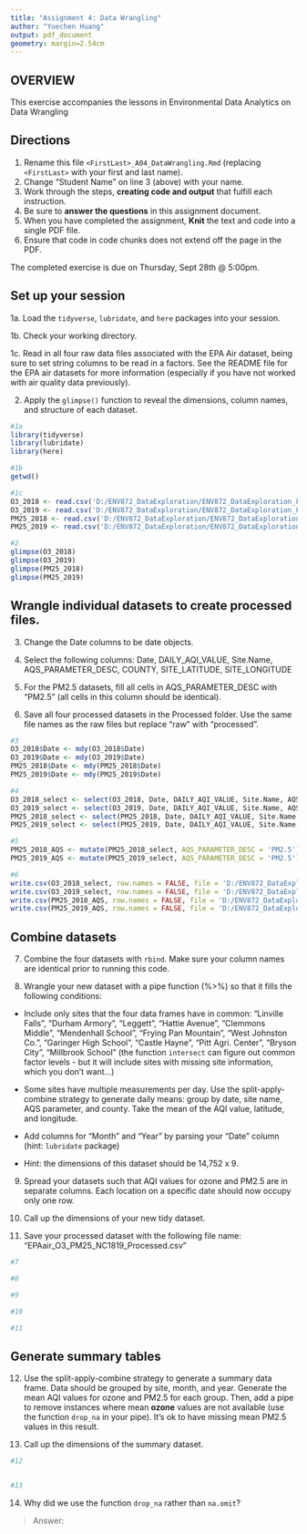 ```yaml
---
title: "Assignment 4: Data Wrangling"
author: "Yuechen Huang"
output: pdf_document
geometry: margin=2.54cm
---
```


## OVERVIEW

This exercise accompanies the lessons in Environmental Data Analytics on Data Wrangling 

## Directions

1. Rename this file `<FirstLast>_A04_DataWrangling.Rmd` (replacing `<FirstLast>` with your first and last name).
2. Change "Student Name" on line 3 (above) with your name.
3. Work through the steps, **creating code and output** that fulfill each instruction.
4. Be sure to **answer the questions** in this assignment document.
5. When you have completed the assignment, **Knit** the text and code into a single PDF file.
6. Ensure that code in code chunks does not extend off the page in the PDF.

The completed exercise is due on Thursday, Sept 28th @ 5:00pm.

## Set up your session 

1a. Load the `tidyverse`,  `lubridate`, and `here` packages into your session.

1b. Check your working directory.

1c. Read in all four raw data files associated with the EPA Air dataset, being sure to set string columns to be read in a factors. See the README file for the EPA air datasets for more information (especially if you have not worked with air quality data previously). 

2. Apply the `glimpse()` function to reveal the dimensions, column names, and structure of each dataset. 

```r
#1a 
library(tidyverse)
library(lubridate)
library(here)

#1b 
getwd()

#1c 
O3_2018 <- read.csv('D:/ENV872_DataExploration/ENV872_DataExploration_Fall2023/Data/Raw/EPAair_O3_NC2018_raw.csv', stringsAsFactors = TRUE)
O3_2019 <- read.csv('D:/ENV872_DataExploration/ENV872_DataExploration_Fall2023/Data/Raw/EPAair_O3_NC2019_raw.csv', stringsAsFactors = TRUE)
PM25_2018 <- read.csv('D:/ENV872_DataExploration/ENV872_DataExploration_Fall2023/Data/Raw/EPAair_PM25_NC2018_raw.csv', stringsAsFactors = TRUE)
PM25_2019 <- read.csv('D:/ENV872_DataExploration/ENV872_DataExploration_Fall2023/Data/Raw/EPAair_PM25_NC2019_raw.csv', stringsAsFactors = TRUE)

#2 
glimpse(O3_2018)
glimpse(O3_2019)
glimpse(PM25_2018)
glimpse(PM25_2019)
```


## Wrangle individual datasets to create processed files.

3. Change the Date columns to be date objects.

4. Select the following columns: Date, DAILY_AQI_VALUE, Site.Name, AQS_PARAMETER_DESC, COUNTY, SITE_LATITUDE, SITE_LONGITUDE

5. For the PM2.5 datasets, fill all cells in AQS_PARAMETER_DESC with "PM2.5" (all cells in this column should be identical).

6. Save all four processed datasets in the Processed folder. Use the same file names as the raw files but replace "raw" with "processed".

```r
#3
O3_2018$Date <- mdy(O3_2018$Date)
O3_2019$Date <- mdy(O3_2019$Date)
PM25_2018$Date <- mdy(PM25_2018$Date)
PM25_2019$Date <- mdy(PM25_2019$Date)

#4
O3_2018_select <- select(O3_2018, Date, DAILY_AQI_VALUE, Site.Name, AQS_PARAMETER_DESC, COUNTY, SITE_LATITUDE, SITE_LONGITUDE)
O3_2019_select <- select(O3_2019, Date, DAILY_AQI_VALUE, Site.Name, AQS_PARAMETER_DESC, COUNTY, SITE_LATITUDE, SITE_LONGITUDE)
PM25_2018_select <- select(PM25_2018, Date, DAILY_AQI_VALUE, Site.Name, AQS_PARAMETER_DESC, COUNTY, SITE_LATITUDE, SITE_LONGITUDE)
PM25_2019_select <- select(PM25_2019, Date, DAILY_AQI_VALUE, Site.Name, AQS_PARAMETER_DESC, COUNTY, SITE_LATITUDE, SITE_LONGITUDE)

#5
PM25_2018_AQS <- mutate(PM25_2018_select, AQS_PARAMETER_DESC = 'PM2.5')
PM25_2019_AQS <- mutate(PM25_2019_select, AQS_PARAMETER_DESC = 'PM2.5')

#6
write.csv(O3_2018_select, row.names = FALSE, file = 'D:/ENV872_DataExploration/ENV872_DataExploration_Fall2023/Data/Processed/EPAair_O3_NC2018_processed.csv')
write.csv(O3_2019_select, row.names = FALSE, file = 'D:/ENV872_DataExploration/ENV872_DataExploration_Fall2023/Data/Processed/EPAair_O3_NC2019_processed.csv')
write.csv(PM25_2018_AQS, row.names = FALSE, file = 'D:/ENV872_DataExploration/ENV872_DataExploration_Fall2023/Data/Processed/EPAair_PM25_NC2018_processed.csv')
write.csv(PM25_2019_AQS, row.names = FALSE, file = 'D:/ENV872_DataExploration/ENV872_DataExploration_Fall2023/Data/Processed/EPAair_PM25_NC2019_processed.csv')
```


## Combine datasets

7. Combine the four datasets with `rbind`. Make sure your column names are identical prior to running this code.

8. Wrangle your new dataset with a pipe function (%>%) so that it fills the following conditions: 

  * Include only sites that the four data frames have in common: "Linville Falls", "Durham Armory", "Leggett", "Hattie Avenue", "Clemmons Middle", "Mendenhall School", "Frying Pan Mountain", "West Johnston Co.", "Garinger High School", "Castle Hayne", "Pitt Agri. Center", "Bryson City", "Millbrook School" (the function `intersect` can figure out common factor levels - but it will include sites with missing site information, which you don't want...) 

  * Some sites have multiple measurements per day. Use the split-apply-combine strategy to generate daily means: group by date, site name, AQS parameter, and county. Take the mean of the AQI value, latitude, and longitude.
  
  * Add columns for "Month" and "Year" by parsing your "Date" column (hint: `lubridate` package)
  
  * Hint: the dimensions of this dataset should be 14,752 x 9.

9. Spread your datasets such that AQI values for ozone and PM2.5 are in separate columns. Each location on a specific date should now occupy only one row.

10. Call up the dimensions of your new tidy dataset.

11. Save your processed dataset with the following file name: "EPAair_O3_PM25_NC1819_Processed.csv"

```r
#7 

#8 

#9

#10

#11

```


## Generate summary tables

12. Use the split-apply-combine strategy to generate a summary data frame. Data should be grouped by site, month, and year. Generate the mean AQI values for ozone and PM2.5 for each group. Then, add a pipe to remove instances where mean **ozone** values are not available (use the function `drop_na` in your pipe). It's ok to have missing mean PM2.5 values in this result. 

13. Call up the dimensions of the summary dataset.

```r

#12


#13


```

14. Why did we use the function `drop_na` rather than `na.omit`?

> Answer: 
